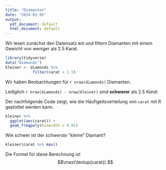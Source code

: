 ```yaml
---
title: "Diamanten"
date: "2024-01-05"
output:
  pdf_document: default
  html_document: default
---
```


Wir lesen zunächst den Datensatz ein und filtern Diamanten mit einem Gewicht
von weniger als 2.5 Karat.

```r
library(tidyverse)
data("diamonds")
kleiner <- diamonds %>%
            filter(carat < 2.5)
```

Wir haben Beobachtungen für `r nrow(diamonds)` Diamanten. 

Lediglich `r nrow(diamonds) - nrow(kleiner)` sind **schwerer** 
als 2.5 *Karat*. 

Der nachfolgende Code zeigt, wie die Häufigeitsverteilung von `carat` mit 
R geplottet werden kann.

```r
kleiner %>% 
  ggplot(aes(carat)) + 
  geom_freqpoly(binwidth = 0.01)
```

Wie schwer ist der *schwerste* "kleine" Diamant?

```r
kleiner$carat %>% max()
```

Die Formel für diese Berechnung ist $$\max(\textup{carat}).$$